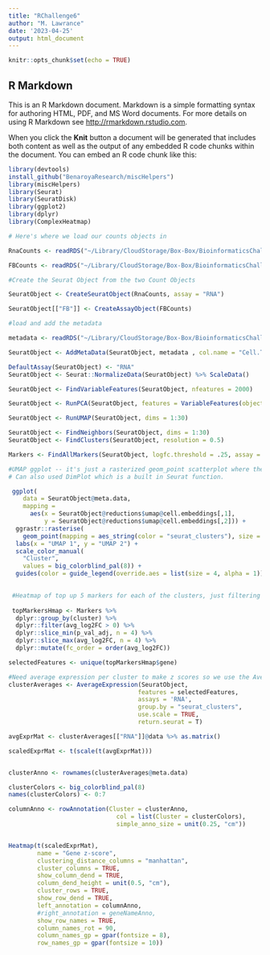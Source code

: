 ```yaml
---
title: "RChallenge6"
author: "M. Lawrance"
date: '2023-04-25'
output: html_document
---
```


```r
knitr::opts_chunk$set(echo = TRUE)
```

## R Markdown

This is an R Markdown document. Markdown is a simple formatting syntax for authoring HTML, PDF, and MS Word documents. For more details on using R Markdown see <http://rmarkdown.rstudio.com>.

When you click the **Knit** button a document will be generated that includes both content as well as the output of any embedded R code chunks within the document. You can embed an R code chunk like this:


```r
library(devtools)
install_github("BenaroyaResearch/miscHelpers")
library(miscHelpers)
library(Seurat)
library(SeuratDisk)
library(ggplot2)
library(dplyr)
library(ComplexHeatmap)
```

```r

# Here's where we load our counts objects in

RnaCounts <- readRDS("~/Library/CloudStorage/Box-Box/BioinformaticsChallengeCourse/Challenge 6/RNACounts.Rds")

FBCounts <- readRDS("~/Library/CloudStorage/Box-Box/BioinformaticsChallengeCourse/Challenge 6/FBCounts.Rds")

#Create the Seurat Object from the two Count Objects

SeuratObject <- CreateSeuratObject(RnaCounts, assay = "RNA")

SeuratObject[["FB"]] <- CreateAssayObject(FBCounts)

#load and add the metadata

metadata <- readRDS("~/Library/CloudStorage/Box-Box/BioinformaticsChallengeCourse/Challenge 6/Metadata.Rds")

SeuratObject <- AddMetaData(SeuratObject, metadata , col.name = "Cell.Type")


```

```r

DefaultAssay(SeuratObject) <- "RNA"
SeuratObject <- Seurat::NormalizeData(SeuratObject) %>% ScaleData()

SeuratObject <- FindVariableFeatures(SeuratObject, nfeatures = 2000)

SeuratObject <- RunPCA(SeuratObject, features = VariableFeatures(object = SeuratObject))

SeuratObject <- RunUMAP(SeuratObject, dims = 1:30)

SeuratObject <- FindNeighbors(SeuratObject, dims = 1:30)
SeuratObject <- FindClusters(SeuratObject, resolution = 0.5)

Markers <- FindAllMarkers(SeuratObject, logfc.threshold = .25, assay = "RNA")

#UMAP ggplot -- it's just a rasterized geom_point scatterplot where the axis and data come from the umap embeddings
# Can also used DimPlot which is a built in Seurat function.

 ggplot(
    data = SeuratObject@meta.data,
    mapping =
      aes(x = SeuratObject@reductions$umap@cell.embeddings[,1],
          y = SeuratObject@reductions$umap@cell.embeddings[,2])) +
  ggrastr::rasterise(
    geom_point(mapping = aes_string(color = "seurat_clusters"), size = 1, alpha = 0.1)) +
  labs(x = "UMAP 1", y = "UMAP 2") +
  scale_color_manual(
    "Cluster", 
    values = big_colorblind_pal(8)) +
  guides(color = guide_legend(override.aes = list(size = 4, alpha = 1)))
 
```
 
 
 
```r
 
 #Heatmap of top up 5 markers for each of the clusters, just filtering for positive fold change and the top 4 pvalues for each
 
 topMarkersHmap <- Markers %>%
  dplyr::group_by(cluster) %>%
  dplyr::filter(avg_log2FC > 0) %>%
  dplyr::slice_min(p_val_adj, n = 4) %>%
  dplyr::slice_max(avg_log2FC, n = 4) %>%
  dplyr::mutate(fc_order = order(avg_log2FC)) 

selectedFeatures <- unique(topMarkersHmap$gene)

#Need average expression per cluster to make z scores so we use the Average Expression Function
clusterAverages <- AverageExpression(SeuratObject, 
                                    features = selectedFeatures,
                                    assays = 'RNA',
                                    group.by = "seurat_clusters",
                                    use.scale = TRUE,
                                    return.seurat = T) 

avgExprMat <- clusterAverages[["RNA"]]@data %>% as.matrix()

scaledExprMat <- t(scale(t(avgExprMat)))


clusterAnno <- rownames(clusterAverages@meta.data)

clusterColors <- big_colorblind_pal(8)
names(clusterColors) <- 0:7

columnAnno <- rowAnnotation(Cluster = clusterAnno,
                              col = list(Cluster = clusterColors),
                              simple_anno_size = unit(0.25, "cm"))


Heatmap(t(scaledExprMat), 
        name = "Gene z-score",
        clustering_distance_columns = "manhattan",
        cluster_columns = TRUE,
        show_column_dend = TRUE,
        column_dend_height = unit(0.5, "cm"),
        cluster_rows = TRUE,
        show_row_dend = TRUE,
        left_annotation = columnAnno,
        #right_annotation = geneNameAnno,
        show_row_names = TRUE,
        column_names_rot = 90,
        column_names_gp = gpar(fontsize = 8),
        row_names_gp = gpar(fontsize = 10))
```

